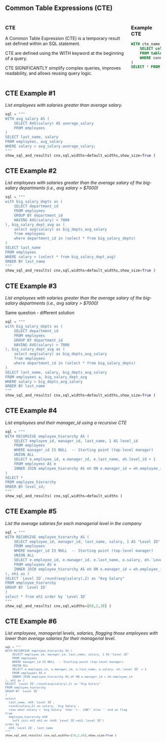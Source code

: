 <!-- # Common Table Expressions -->

## Common Table Expressions (CTE)

:::: {.columns}
::: {.column}
### CTE

A Common Table Expression (CTE) is a temporary result set defined within an SQL statement.

CTE are defined using the WITH keyword at the beginning of a query.

CTE SIGNIFICANTLY simplify complex queries, improves readability, and allows reusing query logic.
:::
::: {.column}
### Example CTE
```.sql
WITH cte_name AS (
    SELECT columns
    FROM table
    WHERE condition
)
SELECT * FROM cte_name;
```
:::
::::

## CTE Example #1

*List employees with salaries greater than average salary.*

```python
sql = """
WITH avg_salary AS (
    SELECT AVG(salary) AS average_salary
    FROM employees
)
SELECT last_name, salary
FROM employees, avg_salary
WHERE salary > avg_salary.average_salary;
"""
show_sql_and_results( cnx,sql,widths=default_widths,show_size=True )
```

## CTE Example #2

*List employees with salaries greater than the average salary
of the big-salary departments (i.e., avg salary > $7000)*

```python
sql = """
with big_salary_depts as (
    SELECT department_id
    FROM employees
    GROUP BY department_id
    HAVING AVG(salary) > 7000
), big_salary_dept_avg as (
    select avg(salary) as big_depts_avg_salary
    from employees 
    where department_id in (select * from big_salary_depts)
)
SELECT last_name
FROM employees
WHERE salary > (select * from big_salary_dept_avg)
ORDER BY last_name
"""
show_sql_and_results( cnx,sql,widths=default_widths,show_size=True )
```

## CTE Example #3

*List employees with salaries greater than the average salary
of the big-salary departments (i.e., avg salary > $7000)*

Same question - different solution

```python
sql = """
with big_salary_depts as (
    SELECT department_id
    FROM employees
    GROUP BY department_id
    HAVING AVG(salary) > 7000
), big_salary_dept_avg as (
    select avg(salary) as big_depts_avg_salary
    from employees 
    where department_id in (select * from big_salary_depts)
)
SELECT last_name, salary, big_depts_avg_salary
FROM employees a, big_salary_dept_avg
WHERE salary > big_depts_avg_salary
ORDER BY last_name
"""
show_sql_and_results( cnx,sql,widths=default_widths,show_size=True )
```

## CTE Example #4

*List employees and their manager_id using a recursive CTE*

```python
sql = """
WITH RECURSIVE employee_hierarchy AS (
    SELECT employee_id, manager_id, last_name, 1 AS level_id
    FROM employees
    WHERE manager_id IS NULL  -- Starting point (top-level manager)
    UNION ALL
    SELECT e.employee_id, e.manager_id, e.last_name, eh.level_id + 1
    FROM employees AS e
    INNER JOIN employee_hierarchy AS eh ON e.manager_id = eh.employee_id
)
SELECT * 
FROM employee_hierarchy
ORDER BY level_id;
"""
show_sql_and_results( cnx,sql,widths=default_widths )
```

## CTE Example #5

*List the average salaries for each managerial level in the company*

```python
sql = """
WITH RECURSIVE employee_hierarchy AS (
    SELECT employee_id, manager_id, last_name, salary, 1 AS "Level ID"
    FROM employees
    WHERE manager_id IS NULL  -- Starting point (top-level manager)
    UNION ALL
    SELECT e.employee_id, e.manager_id, e.last_name, e.salary, eh.`Level ID` + 1
    FROM employees AS e
    INNER JOIN employee_hierarchy AS eh ON e.manager_id = eh.employee_id
), eh1 as (
SELECT `Level ID`,round(avg(salary),2) as "Avg Salary"
FROM employee_hierarchy
GROUP BY `Level ID`
)
select * from eh1 order by `Level ID`
"""
show_sql_and_results( cnx,sql,widths=[60,2,38] )
```

## CTE Example #6

*List employeee, managerial levels, salaries, flagging those employees
with lower than average salaries for their managerial level.*

::: {style="font-size: 0.8em;"}
```python
sql = """
WITH RECURSIVE employee_hierarchy AS (
    SELECT employee_id, manager_id, last_name, salary, 1 AS "Level ID"
    FROM employees
    WHERE manager_id IS NULL  -- Starting point (top-level manager)
    UNION ALL
    SELECT e.employee_id, e.manager_id, e.last_name, e.salary, eh.`Level ID` + 1
    FROM employees AS e
    INNER JOIN employee_hierarchy AS eh ON e.manager_id = eh.employee_id
), eh1 as (
SELECT `Level ID`,round(avg(salary),2) as "Avg Salary"
FROM employee_hierarchy
GROUP BY `Level ID`
)
select
  last_name, eh0.`Level ID`, 
  round(salary,2) as salary, `Avg Salary`,
  case when salary < `Avg Salary` then '<-- LOW!' else '' end as flag
from
  employee_hierarchy eh0 
    left join eh1 eh1 on (eh0.`Level ID`=eh1.`Level ID`)
order by
  eh0.`Level ID`, last_name
"""
show_sql_and_results( cnx,sql,widths=[50,2,48],show_size=True )
```
:::
